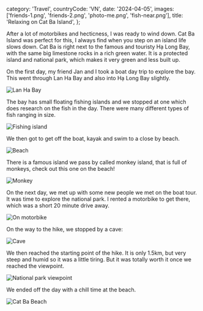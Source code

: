   category: 'Travel',
  countryCode: 'VN',
  date: '2024-04-05',
  images: ['friends-1.png', 'friends-2.png', 'photo-me.png', 'fish-near.png'],
  title: 'Relaxing on Cat Ba Island',
};

After a lot of motorbikes and hecticness, I was ready to wind down. Cat Ba Island was perfect for this, I always find when you step on an island life slows down. Cat Ba is right next to the famous and touristy Hạ Long Bay, with the same big limestone rocks in a rich green water. It is a protected island and national park, which makes it very green and less built up.

On the first day, my friend Jan and I took a boat day trip to explore the bay. This went through Lan Ha Bay and also into Hạ Long Bay slightly.

![Lan Ha Bay](/cat-ba-island/lan-ha-bay.png 'Lan Ha Bay')

The bay has small floating fishing islands and we stopped at one which does research on the fish in the day. There were many different types of fish ranging in size.

![Fishing island](/cat-ba-island/fish.png 'Fishing island')

We then got to get off the boat, kayak and swim to a close by beach.

![Beach](/cat-ba-island/beach.png 'Beach')

There is a famous island we pass by called monkey island, that is full of monkeys, check out this one on the beach!

![Monkey](/cat-ba-island/monkey.png 'Monkey')

On the next day, we met up with some new people we met on the boat tour. It was time to explore the national park. I rented a motorbike to get there, which was a short 20 minute drive away.

![On motorbike](/cat-ba-island/motorbike.png 'On motorbike')

On the way to the hike, we stopped by a cave:

![Cave](/cat-ba-island/cave.png 'Cave')

We then reached the starting point of the hike. It is only 1.5km, but very steep and humid so it was a little tiring. But it was totally worth it once we reached the viewpoint.

![National park viewpoint](/cat-ba-island/viewpoint.png 'National park viewpoint')

We ended off the day with a chill time at the beach.

![Cat Ba Beach](/cat-ba-island/cat-ba-beach.png 'Cat Ba Beach')
